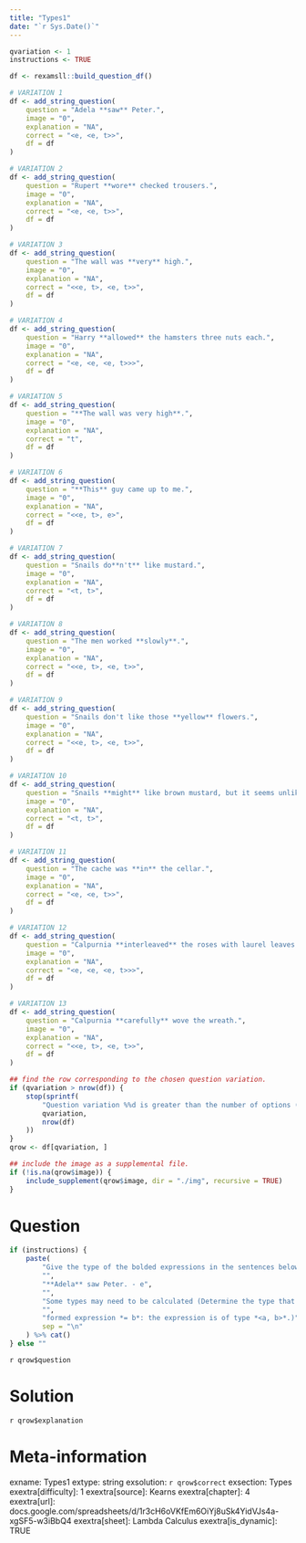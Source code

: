 ```yaml
---
title: "Types1"
date: "`r Sys.Date()`"
---
```


```r
qvariation <- 1
instructions <- TRUE
```

```r
df <- rexamsll::build_question_df()

# VARIATION 1
df <- add_string_question(
    question = "Adela **saw** Peter.",
    image = "0",
    explanation = "NA",
    correct = "<e, <e, t>>",
    df = df
)

# VARIATION 2
df <- add_string_question(
    question = "Rupert **wore** checked trousers.",
    image = "0",
    explanation = "NA",
    correct = "<e, <e, t>>",
    df = df
)

# VARIATION 3
df <- add_string_question(
    question = "The wall was **very** high.",
    image = "0",
    explanation = "NA",
    correct = "<<e, t>, <e, t>>",
    df = df
)

# VARIATION 4
df <- add_string_question(
    question = "Harry **allowed** the hamsters three nuts each.",
    image = "0",
    explanation = "NA",
    correct = "<e, <e, <e, t>>>",
    df = df
)

# VARIATION 5
df <- add_string_question(
    question = "**The wall was very high**.",
    image = "0",
    explanation = "NA",
    correct = "t",
    df = df
)

# VARIATION 6
df <- add_string_question(
    question = "**This** guy came up to me.",
    image = "0",
    explanation = "NA",
    correct = "<<e, t>, e>",
    df = df
)

# VARIATION 7
df <- add_string_question(
    question = "Snails do**n't** like mustard.",
    image = "0",
    explanation = "NA",
    correct = "<t, t>",
    df = df
)

# VARIATION 8
df <- add_string_question(
    question = "The men worked **slowly**.",
    image = "0",
    explanation = "NA",
    correct = "<<e, t>, <e, t>>",
    df = df
)

# VARIATION 9
df <- add_string_question(
    question = "Snails don't like those **yellow** flowers.",
    image = "0",
    explanation = "NA",
    correct = "<<e, t>, <e, t>>",
    df = df
)

# VARIATION 10
df <- add_string_question(
    question = "Snails **might** like brown mustard, but it seems unlikely.",
    image = "0",
    explanation = "NA",
    correct = "<t, t>",
    df = df
)

# VARIATION 11
df <- add_string_question(
    question = "The cache was **in** the cellar.",
    image = "0",
    explanation = "NA",
    correct = "<e, <e, t>>",
    df = df
)

# VARIATION 12
df <- add_string_question(
    question = "Calpurnia **interleaved** the roses with laurel leaves.",
    image = "0",
    explanation = "NA",
    correct = "<e, <e, <e, t>>>",
    df = df
)

# VARIATION 13
df <- add_string_question(
    question = "Calpurnia **carefully** wove the wreath.",
    image = "0",
    explanation = "NA",
    correct = "<<e, t>, <e, t>>",
    df = df
)

## find the row corresponding to the chosen question variation.
if (qvariation > nrow(df)) {
    stop(sprintf(
        "Question variation %%d is greater than the number of options (%%d).",
        qvariation,
        nrow(df)
    ))
}
qrow <- df[qvariation, ]

## include the image as a supplemental file.
if (!is.na(qrow$image)) {
    include_supplement(qrow$image, dir = "./img", recursive = TRUE)
}
```

Question
========
```r
if (instructions) {
    paste(
        "Give the type of the bolded expressions in the sentences below. Example:",
        "",
        "**Adela** saw Peter. - e",
        "",
        "Some types may need to be calculated (Determine the type that the expression combines with *= a*; the type of the newly",
        "",
        "formed expression *= b*: the expression is of type *<a, b>*.)",
        sep = "\n"
    ) %>% cat()
} else ""
```

`r qrow$question`


Solution
========
`r qrow$explanation`


Meta-information
================
exname: Types1
extype: string
exsolution: `r qrow$correct`
exsection: Types
exextra[difficulty]: 1
exextra[source]: Kearns
exextra[chapter]: 4
exextra[url]: docs.google.com/spreadsheets/d/1r3cH6oVKfEm6OiYj8uSk4YidVJs4a-xgSF5-w3iBbQ4
exextra[sheet]: Lambda Calculus
exextra[is_dynamic]: TRUE

